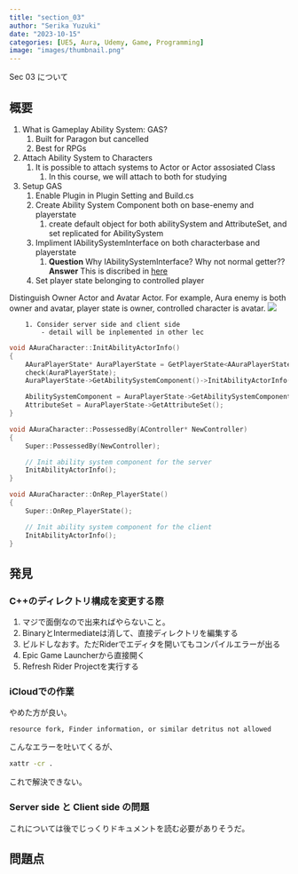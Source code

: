 ```yaml
---
title: "section_03"
author: "Serika Yuzuki"
date: "2023-10-15"
categories: [UE5, Aura, Udemy, Game, Programming]
image: "images/thumbnail.png"
---
```


Sec 03 について

## 概要

1. What is Gameplay Ability System: GAS?
    1. Built for Paragon but cancelled
    1. Best for RPGs
1. Attach Ability System to Characters
    1. It is possible to attach systems to Actor or Actor assosiated Class
        1. In this course, we will attach to both for studying
1. Setup GAS
    1. Enable Plugin in Plugin Setting and Build.cs
    1. Create Ability System Component both on base-enemy and playerstate
        1. create default object for both abilitySystem and AttributeSet, and set replicated for AbilitySystem
    1. Impliment IAbilitySystemInterface on both characterbase and playerstate
        1. **Question** Why IAbilitySystemInterface? Why not normal getter?? **Answer** This is discribed in [here](https://docs.unrealengine.com/5.0/en-US/gameplay-ability-system-component-and-gameplay-attributes-in-unreal-engine/)
    1. Set player state belonging to controlled player

::: {.callout-note}
Distinguish Owner Actor and Avatar Actor.
For example, Aura enemy is both owner and avatar, player state is owner, controlled character is avatar.
![](images/3-1.png)
:::

        1. Consider server side and client side
            - detail will be inplemented in other lec
   
```c
void AAuraCharacter::InitAbilityActorInfo()
{
	AAuraPlayerState* AuraPlayerState = GetPlayerState<AAuraPlayerState>();
	check(AuraPlayerState);
	AuraPlayerState->GetAbilitySystemComponent()->InitAbilityActorInfo(AuraPlayerState, this);

	AbilitySystemComponent = AuraPlayerState->GetAbilitySystemComponent();
	AttributeSet = AuraPlayerState->GetAttributeSet();
}

void AAuraCharacter::PossessedBy(AController* NewController)
{
	Super::PossessedBy(NewController);

	// Init ability system component for the server
	InitAbilityActorInfo();
}

void AAuraCharacter::OnRep_PlayerState()
{
	Super::OnRep_PlayerState();

	// Init ability system component for the client
	InitAbilityActorInfo();
}
```

    

## 発見

### C++のディレクトリ構成を変更する際

1. マジで面倒なので出来ればやらないこと。
1. BinaryとIntermediateは消して、直接ディレクトリを編集する
1. ビルドしなおす。ただRiderでエディタを開いてもコンパイルエラーが出る
1. Epic Game Launcherから直接開く
1. Refresh Rider Projectを実行する

### iCloudでの作業

やめた方が良い。
```
resource fork, Finder information, or similar detritus not allowed
```
こんなエラーを吐いてくるが、
```sh
xattr -cr .
```
これで解決できない。

### Server side と Client side の問題

これについては後でじっくりドキュメントを読む必要がありそうだ。

## 問題点